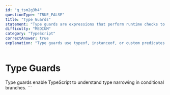 ```yaml
---
id: "q_tsm2g3h4"
questionType: "TRUE_FALSE"
title: "Type Guards"
statement: "Type guards are expressions that perform runtime checks to narrow down types."
difficulty: "MEDIUM"
category: "TypeScript"
correctAnswer: true
explanation: "Type guards use typeof, instanceof, or custom predicates to narrow types within conditional blocks."
---
```


# Type Guards

Type guards enable TypeScript to understand type narrowing in conditional branches.
\`\`\`
